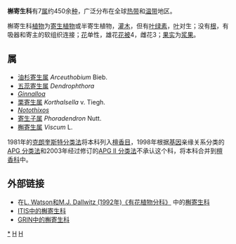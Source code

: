 {{distinguish|槲寄生植物}}
{{Automatic taxobox
| taxon = Viscaceae
| authority = [[August_Johann_Georg_Karl_Batsch|Batsch]], 1802
| image = viscum-s.jpg
| image_caption = 白果槲寄生 (''Viscum album '') 
| subdivision_ranks = [[属|属]]
| subdivision = 参见正文
}}
'''槲寄生科'''有7[[属|属]]约450余[[种|种]]，广泛分布在全球[[热带|热带]]和[[温带|温带]]地区。

槲寄生科[[植物|植物]]为[[寄生植物|寄生植物]]或半寄生植物，[[灌木|灌木]]，但有[[叶绿素|叶绿素]]，[[叶|叶]]对生；没有[[根|根]]，有吸器和寄主的软组织连接；[[花|花]]单性，雄花[[花被|花被]]4，雌花3；[[果实|果实]]为[[浆果|浆果]]。

== 属 ==
* [[油杉寄生属|油杉寄生属]] ''Arceuthobium'' Bieb.
* [[五蕊寄生属|五蕊寄生属]] ''Dendrophthora''
* ''[[Ginnalloa|Ginnalloa]]''
* [[栗寄生属|栗寄生属]]  ''Korthalsella'' v. Tiegh.
* ''[[Notothixos|Notothixos]]''
* [[寄生子属|寄生子属]] ''Phoradendron'' Nutt.
* [[槲寄生属|槲寄生属]]  ''Viscum'' L.

1981年的[[克朗奎斯特分类法|克朗奎斯特分类法]]将本科列入[[檀香目|檀香目]]，1998年根据[[基因|基因]]亲缘关系分类的[[APG_分类法|APG 分类法]]和2003年经过修订的[[APG_II_分类法|APG II 分类法]]不承认这个科，将本科合并到[[檀香科|檀香科]]中。

== 外部链接 ==
*在[http://delta-intkey.com/angio/ L. Watson和M.J. Dallwitz (1992年)《有花植物分科》] {{Wayback|url=http://delta-intkey.com/angio/ |date=20070103200438 }}中的[http://delta-intkey.com/angio/www/viscacea.htm 槲寄生科] {{Wayback|url=http://delta-intkey.com/angio/www/viscacea.htm |date=20180426083414 }}
*[http://www.cbif.gc.ca/pls/itisca/next?v_tsn=500086&taxa=Viscaceae&p_ifx=&p_lang= ITIS中的槲寄生科]{{dead link|date=2018年3月 |bot=InternetArchiveBot |fix-attempted=yes }}
*[http://www.ars-grin.gov/cgi-bin/npgs/html/family.pl?1183 GRIN中的槲寄生科] {{Wayback|url=http://www.ars-grin.gov/cgi-bin/npgs/html/family.pl?1183 |date=20151006153224 }}

{{commons category|Viscaceae}}

{{Authority control}}
{{Taxonbar|from=Q1140498}}

[[Category:槲寄生科|*]]
[[Category:植物科名|H]]
[[Category:1802年描述的分类群|H]]